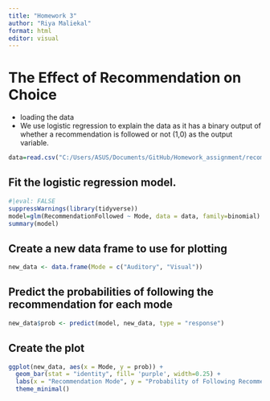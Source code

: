 ```yaml
---
title: "Homework 3"
author: "Riya Maliekal"
format: html
editor: visual
---
```


# The Effect of Recommendation on Choice
- loading the data 
- We use logistic regression to explain the data as it has a binary output of whether a recommendation is followed or not (1,0) as the output variable. 


```r
data=read.csv("C:/Users/ASUS/Documents/GitHub/Homework_assignment/recommendations.csv")
```

## Fit the logistic regression model. 
```r
#|eval: FALSE
suppressWarnings(library(tidyverse))
model=glm(RecommendationFollowed ~ Mode, data = data, family=binomial)
summary(model)
```


## Create a new data frame to use for plotting
```r
new_data <- data.frame(Mode = c("Auditory", "Visual"))
```

## Predict the probabilities of following the recommendation for each mode

```r
new_data$prob <- predict(model, new_data, type = "response")
```

## Create the plot
```r
ggplot(new_data, aes(x = Mode, y = prob)) +
  geom_bar(stat = "identity", fill= 'purple', width=0.25) +
  labs(x = "Recommendation Mode", y = "Probability of Following Recommendation", title = "Effect of Recommendation Mode on Whether a Recommendation is Followed") +
  theme_minimal()
```


